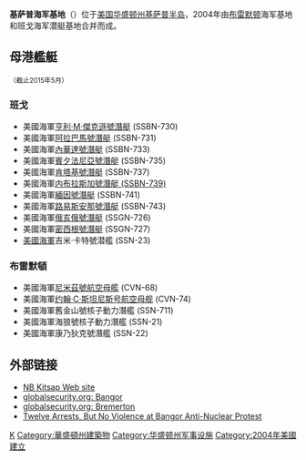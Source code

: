 {{unreferenced|time=2018-10-28T10:17:26+00:00}}{{noteTA
|G1=USState
|1=zh-hans:基萨普;zh-hk:基沙普;zh-tw:基薩普;
}}
'''基萨普海军基地'''（{{Lang-en|Naval Base Kitsap}}）位于[[美国|美国]][[华盛顿州|华盛顿州]][[基萨普半岛|基萨普半岛]]，2004年由[[布雷默顿_(华盛顿州)|布雷默顿]]海军基地和班戈海军潜艇基地合并而成。

==母港艦艇==
<small>（截止2015年5月）</small>
===班戈===
*美國海軍[[亨利·M·傑克遜號潛艇|亨利·M·傑克遜號潛艇]] (SSBN-730)
*美國海軍[[阿拉巴馬號潛艇|阿拉巴馬號潛艇]] (SSBN-731)
*美國海軍[[內華達號潛艇|內華達號潛艇]] (SSBN-733)
*美國海軍[[賓夕法尼亞號潛艇|賓夕法尼亞號潛艇]] (SSBN-735)
*美國海軍[[肯塔基號潛艇|肯塔基號潛艇]] (SSBN-737)
*美國海軍[[内布拉斯加號潛艇_(SSBN-739)|内布拉斯加號潛艇 (SSBN-739)]]
*美國海軍[[緬因號潛艇|緬因號潛艇]] (SSBN-741)
*美國海軍[[路易斯安那號潛艇|路易斯安那號潛艇]] (SSBN-743)
*美國海軍[[俄亥俄號潛艇|俄亥俄號潛艇]] (SSGN-726)
*美國海軍[[密西根號潛艇|密西根號潛艇]] (SSGN-727)
*[[美國海軍|美國海軍]]吉米·卡特號潜艦 (SSN-23)

===布雷默頓===
*美國海軍[[尼米茲號航空母艦|尼米茲號航空母艦]] (CVN-68)
*美國海軍[[约翰·C·斯坦尼斯号航空母舰|约翰·C·斯坦尼斯号航空母舰]] (CVN-74)
*美國海軍舊金山號核子動力潛艦 (SSN-711)
*美國海軍海狼號核子動力潛艦 (SSN-21)
*美國海軍康乃狄克號潛艦 (SSN-22)

==外部链接==
*[https://web.archive.org/web/20080917174419/https://www.cnic.navy.mil/kitsap/index.htm NB Kitsap Web site]
*[http://www.globalsecurity.org/wmd/facility/bangor.htm  globalsecurity.org: Bangor] {{Wayback|url=http://www.globalsecurity.org/wmd/facility/bangor.htm |date=20080813144929 }}
*[http://www.globalsecurity.org/military/facility/bremerton.htm globalsecurity.org: Bremerton] {{Wayback|url=http://www.globalsecurity.org/military/facility/bremerton.htm |date=20080814041000 }}
*[https://web.archive.org/web/20081012093300/http://www.kitsapsun.com/news/2008/Jun/01/twelve-arrests-but-no-violence-at-bangor-anti/ Twelve Arrests, But No Violence at Bangor Anti-Nuclear Protest]

{{coord|47|43|14|N|122|42|47|W|display=title|region:US_type:city(7253)_source:nlwiki}}

[[Category:美国海军基地|K]]
[[Category:華盛頓州建築物|Category:華盛頓州建築物]]
[[Category:华盛顿州军事设施|Category:华盛顿州军事设施]]
[[Category:2004年美國建立|Category:2004年美國建立]]